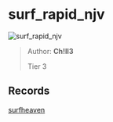 
# surf_rapid_njv

![surf_rapid_njv](https://raw.githubusercontent.com/Sayt123/SurfMapPics/Maps-and-bonuses/csgo/surf_rapid_njv.jpg)

> Author: **Ch!ll3**
>
> Tier 3

## Records

[surfheaven](https://surfheaven.eu/map/surf_rapid_njv)
